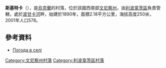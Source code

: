 {{coord|49|12|56|N|29|9|11|E|scale:30000|display=title}}

'''斯基特卡'''（{{lang-uk|Скитка}}），是[[烏克蘭|烏克蘭]]的村落，位於該國西南部[[文尼察州|文尼察州]]，由[[利波韋茨區|利波韋茨區]]負責管轄，處於[[波甘卡河|波甘卡河]]畔，始建於1890年，面積2.18平方公里，海拔高度250米，2001年人口578。

==參考資料==
* [http://weather.in.ua/ua/vinnickaja/23993 Погода в селі ] {{Wayback|url=http://weather.in.ua/ua/vinnickaja/23993 |date=20181020011812 }}

[[Category:文尼察州村落|Category:文尼察州村落]]
[[Category:利波韋茨區村落|Category:利波韋茨區村落]]


{{Vinnytsia-geo-stub}}